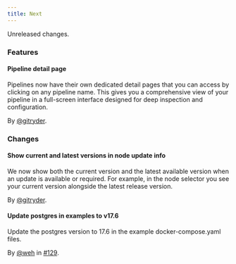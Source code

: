 ```yaml
---
title: Next
---
```


Unreleased changes.

### Features

#### Pipeline detail page

Pipelines now have their own dedicated detail pages that you can access by
clicking on any pipeline name. This gives you a comprehensive view of your
pipeline in a full-screen interface designed for deep inspection and
configuration.

By [@gitryder](https://github.com/gitryder).

### Changes

#### Show current and latest versions in node update info

We now show both the current version and the latest available version when an update is available or required. For example, in the node selector you see your current version alongside the latest release version.

By [@gitryder](https://github.com/gitryder).

#### Update postgres in examples to v17.6

Update the postgres version to 17.6 in the example docker-compose.yaml files.

By [@weh](https://github.com/weh) in [#129](https://github.com/tenzir/platform/pull/129).
